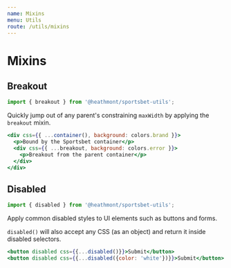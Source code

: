 ```yaml
---
name: Mixins
menu: Utils
route: /utils/mixins
---
```


# Mixins

## Breakout

```js
import { breakout } from '@heathmont/sportsbet-utils';
```

Quickly jump out of any parent's constraining `maxWidth` by applying the `breakout` mixin.

```jsx react-live
<div css={{ ...container(), background: colors.brand }}>
  <p>Bound by the Sportsbet container</p>
  <div css={{ ...breakout, background: colors.error }}>
    <p>Breakout from the parent container</p>
  </div>
</div>
```

## Disabled

```js
import { disabled } from '@heathmont/sportsbet-utils';
```

Apply common disabled styles to UI elements such as buttons and forms.

`disabled()` will also accept any CSS (as an object) and return it inside disabled selectors.

```jsx react-live
<button disabled css={{...disabled()}}>Submit</button>
<button disabled css={{...disabled({color: 'white'})}}>Submit</button>
```
